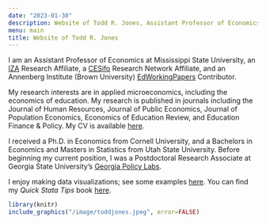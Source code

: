 ```yaml
---
date: "2023-01-30"
description: Website of Todd R. Jones, Assistant Professor of Economics at Mississippi State University. 
menu: main
title: Website of Todd R. Jones
---
```


I am an Assistant Professor of Economics at Mississippi State University, an [IZA](https://www.iza.org/) Research Affiliate, a [CESifo](https://www.cesifo.org/en) Research Network Affiliate, and an Annenberg Institute (Brown University) [EdWorkingPapers](https://edworkingpapers.com/) Contributor. 

My research interests are in applied microeconomics, including the economics of education. My research is published in journals including the Journal of Human Resources, Journal of Public Economics, Journal of Population Economics, Economics of Education Review, and Education Finance & Policy. My CV is available [here](/cv/TJonesCV.pdf).

I received a Ph.D. in Economics from Cornell University, and a Bachelors in Economics and Masters in Statistics from Utah State University. Before beginning my current position, I was a Postdoctoral Research Associate at Georgia State University's [Georgia Policy Labs](https://gpl.gsu.edu/). 

I enjoy making data visualizations; see some examples [here](/dataviz/). You can find my *Quick Stata Tips* book [here](/quickstatatips/). 

```r
library(knitr)
include_graphics("/image/toddjones.jpeg", error=FALSE)
```

